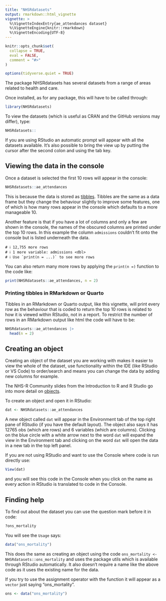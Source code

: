 ```yaml
---
title: "NHSRdatasets"
output: rmarkdown::html_vignette
vignette: >
  %\VignetteIndexEntry{ae_attendances dataset}
  %\VignetteEngine{knitr::rmarkdown}
  %\VignetteEncoding{UTF-8}
---
```


```r
knitr::opts_chunk$set(
  collapse = TRUE,
  eval = FALSE,
  comment = "#>"
)

options(tidyverse.quiet = TRUE)
```

The package NHSRdatasets has several datasets from a range of areas related to health and care.

Once installed, as for any package, this will have to be called through:

```r
library(NHSRdatasets)
```

To view the datasets (which is useful as CRAN and the GitHub versions may differ), type:

```r
NHSRdatasets::
```

If you are using RStudio an automatic prompt will appear with all the datasets available.
It's also possible to bring the view up by putting the cursor after the second colon and using the tab key.

## Viewing the data in the console

Once a dataset is selected the first 10 rows will appear in the console:

```r
NHSRdatasets::ae_attendances
```

This is because the data is stored as [tibbles](https://r4ds.had.co.nz/tibbles.html). 
Tibbles are the same as a data frame but they change the behaviour slightly to improve some features, one of which is how many rows appear in the console which defaults to a more manageable 10.

Another feature is that if you have a lot of columns and only a few are shown in the console, the names of the obscured columns are printed under the top 10 rows. 
In this example the column `admissions` couldn't fit onto the console but is listed underneath the data.

```
# ℹ 12,755 more rows
# ℹ 1 more variable: admissions <dbl>
# ℹ Use `print(n = ...)` to see more rows
```

You can also return many more rows by applying the `print(n =)` function to the code like:

```r
print(NHSRdatasets::ae_attendances, n = 2)
```

### Printing tibbles in RMarkdown or Quarto

Tibbles in an RMarkdown or Quarto output, like this vignette, will print every row as the behaviour that is coded to return the top 10 rows is related to how it is viewed within RStudio, not in a report.
To restrict the number of rows in an RMarkdown output like html the code will have to be:

```r
NHSRdatasets::ae_attendances |> 
  head(n = 2)
```

## Creating an object

Creating an object of the dataset you are working with makes it easier to view the whole of the dataset, use functionality within the IDE (like RStudio or VS Code) to order/search and means you can change the data by adding new columns for example.

The NHS-R Community slides from the Introduction to R and R Studio go into more detail on [objects](https://intro-r-rstudio.nhsrcommunity.com/session-objects.html#/title-slide).

To create an object and open it in RStudio:

```r
dat <- NHSRdatasets::ae_attendances
```

A new object called `dat` will appear in the Environment tab of the top right pane of RStudio (if you have the default layout).
The object also says it has 12765 obs (which are rows) and 6 variables (which are columns).
Clicking on the blue circle with a white arrow next to the word `dat` will expand the view in the Environment tab and clicking on the word `dat` will open the data in a new tab in the top left panel.

If you are not using RStudio and want to use the Console where code is run directly use:

```r
View(dat)
```

and you will see this code in the Console when you click on the name as every action in RStudio is translated to code in the Console.

## Finding help

To find out about the dataset you can use the question mark before it in code:

```r
?ons_mortality
```

You will see the `Usage` says:

```r
data("ons_mortality")
```

This does the same as creating an object using the code `ons_mortality <- NHSRdatasets::ons_mortality` and uses the package utils which is available through RStudio automatically.
It also doesn't require a name like the above code as it uses the existing name for the data.

If you try to use the assignment operator with the function it will appear as a `vector` just saying "ons_mortality".

```r
ons <- data("ons_mortality")
```
